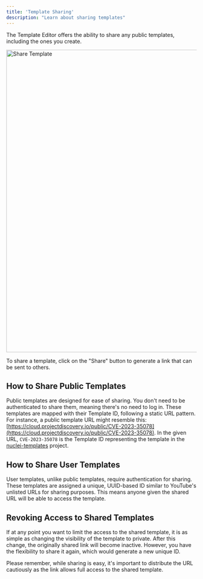 ```yaml
---
title: 'Template Sharing'
description: "Learn about sharing templates"
---
```


The Template Editor offers the ability to share any public templates, including the ones you create.

<img width="800" alt="Share Template" src="/images/share-template.jpg" />

To share a template, click on the "Share" button to generate a link that can be sent to others.

## How to Share Public Templates

Public templates are designed for ease of sharing. You don't need to be authenticated to share them, meaning there's no need to log in. These templates are mapped with their Template ID, following a static URL pattern. For instance, a public template URL might resemble this: [https://cloud.projectdiscovery.io/public/CVE-2023-35078](https://cloud.projectdiscovery.io/public/CVE-2023-35078). In the given URL, `CVE-2023-35078` is the Template ID representing the template in the [nuclei-templates](https://github.com/projectdiscovery/nuclei-templates) project.

## How to Share User Templates

User templates, unlike public templates, require authentication for sharing. These templates are assigned a unique, UUID-based ID similar to YouTube's unlisted URLs for sharing purposes. This means anyone given the shared URL will be able to access the template.

## Revoking Access to Shared Templates

If at any point you want to limit the access to the shared template, it is as simple as changing the visibility of the template to private. After this change, the originally shared link will become inactive. However, you have the flexibility to share it again, which would generate a new unique ID.

Please remember, while sharing is easy, it's important to distribute the URL cautiously as the link allows full access to the shared template.